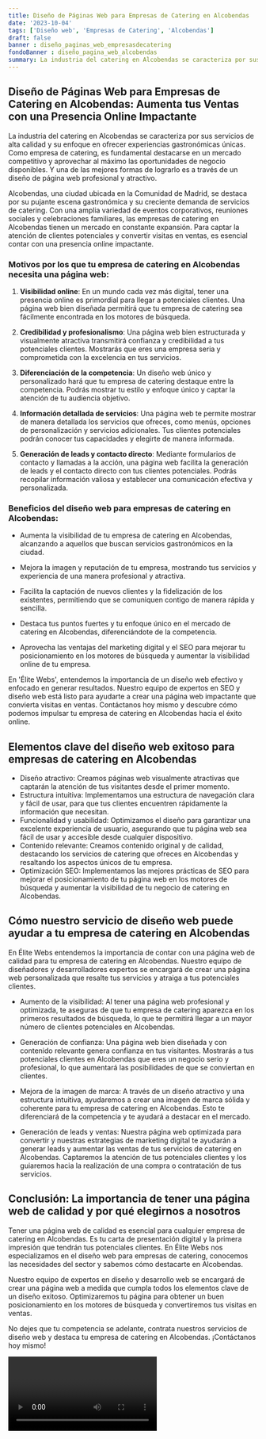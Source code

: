 ```yaml
---
title: Diseño de Páginas Web para Empresas de Catering en Alcobendas
date: '2023-10-04'
tags: ['Diseño web', 'Empresas de Catering', 'Alcobendas']
draft: false
banner : diseño_paginas_web_empresasdecatering
fondoBanner : diseño_pagina_web_alcobendas
summary: La industria del catering en Alcobendas se caracteriza por sus servicios de alta calidad y su enfoque en ofrecer experiencias gastronómicas únicas. Como empresa de catering, es fundamental destacarse en un mercado competitivo y aprovechar al máximo las oportunidades de negocio disponibles. Y una de las mejores formas de lograrlo es a través de un diseño de página web profesional y atractivo.
---
```


## **Diseño de Páginas Web para Empresas de Catering en Alcobendas: Aumenta tus Ventas con una Presencia Online Impactante**

La industria del catering en Alcobendas se caracteriza por sus servicios de alta calidad y su enfoque en ofrecer experiencias gastronómicas únicas. Como empresa de catering, es fundamental destacarse en un mercado competitivo y aprovechar al máximo las oportunidades de negocio disponibles. Y una de las mejores formas de lograrlo es a través de un diseño de página web profesional y atractivo.

Alcobendas, una ciudad ubicada en la Comunidad de Madrid, se destaca por su pujante escena gastronómica y su creciente demanda de servicios de catering. Con una amplia variedad de eventos corporativos, reuniones sociales y celebraciones familiares, las empresas de catering en Alcobendas tienen un mercado en constante expansión. Para captar la atención de clientes potenciales y convertir visitas en ventas, es esencial contar con una presencia online impactante.

### **Motivos por los que tu empresa de catering en Alcobendas necesita una página web:**

1. **Visibilidad online**: En un mundo cada vez más digital, tener una presencia online es primordial para llegar a potenciales clientes. Una página web bien diseñada permitirá que tu empresa de catering sea fácilmente encontrada en los motores de búsqueda.

2. **Credibilidad y profesionalismo**: Una página web bien estructurada y visualmente atractiva transmitirá confianza y credibilidad a tus potenciales clientes. Mostrarás que eres una empresa seria y comprometida con la excelencia en tus servicios.

3. **Diferenciación de la competencia**: Un diseño web único y personalizado hará que tu empresa de catering destaque entre la competencia. Podrás mostrar tu estilo y enfoque único y captar la atención de tu audiencia objetivo.

4. **Información detallada de servicios**: Una página web te permite mostrar de manera detallada los servicios que ofreces, como menús, opciones de personalización y servicios adicionales. Tus clientes potenciales podrán conocer tus capacidades y elegirte de manera informada.

5. **Generación de leads y contacto directo**: Mediante formularios de contacto y llamadas a la acción, una página web facilita la generación de leads y el contacto directo con tus clientes potenciales. Podrás recopilar información valiosa y establecer una comunicación efectiva y personalizada.

### **Beneficios del diseño web para empresas de catering en Alcobendas:**

- Aumenta la visibilidad de tu empresa de catering en Alcobendas, alcanzando a aquellos que buscan servicios gastronómicos en la ciudad.

- Mejora la imagen y reputación de tu empresa, mostrando tus servicios y experiencia de una manera profesional y atractiva.

- Facilita la captación de nuevos clientes y la fidelización de los existentes, permitiendo que se comuniquen contigo de manera rápida y sencilla.

- Destaca tus puntos fuertes y tu enfoque único en el mercado de catering en Alcobendas, diferenciándote de la competencia.

- Aprovecha las ventajas del marketing digital y el SEO para mejorar tu posicionamiento en los motores de búsqueda y aumentar la visibilidad online de tu empresa.

En 'Élite Webs', entendemos la importancia de un diseño web efectivo y enfocado en generar resultados. Nuestro equipo de expertos en SEO y diseño web está listo para ayudarte a crear una página web impactante que convierta visitas en ventas. Contáctanos hoy mismo y descubre cómo podemos impulsar tu empresa de catering en Alcobendas hacia el éxito online.

<GifSeo />

<Cta />

## Elementos clave del diseño web exitoso para empresas de catering en Alcobendas

- Diseño atractivo: Creamos páginas web visualmente atractivas que captarán la atención de tus visitantes desde el primer momento.
- Estructura intuitiva: Implementamos una estructura de navegación clara y fácil de usar, para que tus clientes encuentren rápidamente la información que necesitan.
- Funcionalidad y usabilidad: Optimizamos el diseño para garantizar una excelente experiencia de usuario, asegurando que tu página web sea fácil de usar y accesible desde cualquier dispositivo.
- Contenido relevante: Creamos contenido original y de calidad, destacando los servicios de catering que ofreces en Alcobendas y resaltando los aspectos únicos de tu empresa.
- Optimización SEO: Implementamos las mejores prácticas de SEO para mejorar el posicionamiento de tu página web en los motores de búsqueda y aumentar la visibilidad de tu negocio de catering en Alcobendas.

## Cómo nuestro servicio de diseño web puede ayudar a tu empresa de catering en Alcobendas

En Élite Webs entendemos la importancia de contar con una página web de calidad para tu empresa de catering en Alcobendas. Nuestro equipo de diseñadores y desarrolladores expertos se encargará de crear una página web personalizada que resalte tus servicios y atraiga a tus potenciales clientes.

- Aumento de la visibilidad: Al tener una página web profesional y optimizada, te aseguras de que tu empresa de catering aparezca en los primeros resultados de búsqueda, lo que te permitirá llegar a un mayor número de clientes potenciales en Alcobendas.

- Generación de confianza: Una página web bien diseñada y con contenido relevante genera confianza en tus visitantes. Mostrarás a tus potenciales clientes en Alcobendas que eres un negocio serio y profesional, lo que aumentará las posibilidades de que se conviertan en clientes.

- Mejora de la imagen de marca: A través de un diseño atractivo y una estructura intuitiva, ayudaremos a crear una imagen de marca sólida y coherente para tu empresa de catering en Alcobendas. Esto te diferenciará de la competencia y te ayudará a destacar en el mercado.

- Generación de leads y ventas: Nuestra página web optimizada para convertir y nuestras estrategias de marketing digital te ayudarán a generar leads y aumentar las ventas de tus servicios de catering en Alcobendas. Captaremos la atención de tus potenciales clientes y los guiaremos hacia la realización de una compra o contratación de tus servicios.

## Conclusión: La importancia de tener una página web de calidad y por qué elegirnos a nosotros

Tener una página web de calidad es esencial para cualquier empresa de catering en Alcobendas. Es tu carta de presentación digital y la primera impresión que tendrán tus potenciales clientes. En Élite Webs nos especializamos en el diseño web para empresas de catering, conocemos las necesidades del sector y sabemos cómo destacarte en Alcobendas.

Nuestro equipo de expertos en diseño y desarrollo web se encargará de crear una página web a medida que cumpla todos los elementos clave de un diseño exitoso. Optimizaremos tu página para obtener un buen posicionamiento en los motores de búsqueda y convertiremos tus visitas en ventas.

No dejes que tu competencia se adelante, contrata nuestros servicios de diseño web y destaca tu empresa de catering en Alcobendas. ¡Contáctanos hoy mismo!

<Video />

<CtaBot job='Empresas de Catering' city='Alcobendas'/>

<Gmaps query='Alcobendas+españa+maps' />